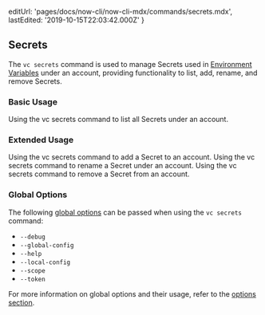 
  editUrl: 'pages/docs/now-cli/now-cli-mdx/commands/secrets.mdx',
  lastEdited: '2019-10-15T22:03:42.000Z'
}

## Secrets

The `vc secrets` command is used to manage Secrets used in [Environment Variables](/docs/v2/build-step#environment-variables) under an account, providing functionality to list, add, rename, and remove Secrets.

### Basic Usage

<Snippet dark text="vc secrets list" />
<Caption>Using the <InlineCode>vc secrets</InlineCode> command to list all Secrets under an account.</Caption>

### Extended Usage

<Snippet dark text="vc secrets add [secret-name] [secret-value]" />
<Caption>Using the <InlineCode>vc secrets</InlineCode> command to add a Secret to an account.</Caption>

<Snippet dark text="vc secrets rename [old-name] [new-name]" />
<Caption>Using the <InlineCode>vc secrets</InlineCode> command to rename a Secret under an account.</Caption>

<Snippet dark text="vc secrets remove [secret-name]" />
<Caption>Using the <InlineCode>vc secrets</InlineCode> command to remove a Secret from an account.</Caption>

### Global Options

The following [global options](#options) can be passed when using the `vc secrets` command:

- `--debug`
- `--global-config`
- `--help`
- `--local-config`
- `--scope`
- `--token`

For more information on global options and their usage, refer to the [options section](#options).

